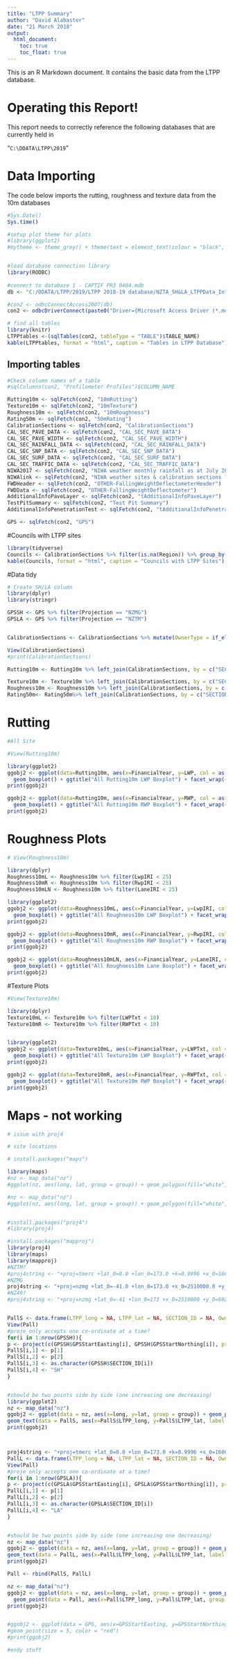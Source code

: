 ---
title: "LTPP Summary"
author: "David Alabaster"
date: "21 March 2018"
output:
  html_document:
    toc: true
    toc_float: true
---
This is an R Markdown document. It contains the basic data from the LTPP database.  

# Operating this Report!
This report needs to correctly reference the following databases that are currently held in 

"`C:\DDATA\LTPP\2019`"

# Data Importing
The code below imports the rutting, roughness and texture data from the 10m databases

```{r import data, fig.height=10, fig.width=12, echo=TRUE}

#Sys.Date()
Sys.time()

#setup plot theme for plots
#library(ggplot2)
#mytheme <- theme_grey() + theme(text = element_text(colour = "black", size=18))


#load database connection library
library(RODBC)
 
#connect to database 1 - CAPTIF PR3 0404.mdb
db <- "C:/DDATA/LTPP/2019/LTPP 2018-19 database/NZTA_SH&LA_LTPPData_IntCalib_1Jul2001-30Jun2019.mdb"

#con2 <- odbcConnectAccess2007(db)
con2 <- odbcDriverConnect(paste0("Driver={Microsoft Access Driver (*.mdb, *.accdb)}; DBQ=", db))

# find all tables
library(knitr)
LTPPtables <-(sqlTables(con2, tableType = "TABLE")$TABLE_NAME)
kable(LTPPtables, format = "html", caption = "Tables in LTPP Database")
```

## Importing tables

```{r import table data, fig.height=10, fig.width=12, echo=TRUE}

#Check column names of a table 
#sqlColumns(con2, "Profilometer Profiles")$COLUMN_NAME

Rutting10m <- sqlFetch(con2, "10mRutting")
Texture10m <- sqlFetch(con2, "10mTexture")
Roughness10m <- sqlFetch(con2, "10mRoughness")
Rating50m <- sqlFetch(con2, "50mRating")
CalibrationSections <- sqlFetch(con2, "CalibrationSections")
CAL_SEC_PAVE_DATA <- sqlFetch(con2, "CAL_SEC_PAVE_DATA")
CAL_SEC_PAVE_WIDTH <- sqlFetch(con2, "CAL_SEC_PAVE_WIDTH")
CAL_SEC_RAINFALL_DATA <- sqlFetch(con2, "CAL_SEC_RAINFALL_DATA")
CAL_SEC_SNP_DATA <- sqlFetch(con2, "CAL_SEC_SNP_DATA")
CAL_SEC_SURF_DATA <- sqlFetch(con2, "CAL_SEC_SURF_DATA")
CAL_SEC_TRAFFIC_DATA <- sqlFetch(con2, "CAL_SEC_TRAFFIC_DATA")
NIWA2017 <- sqlFetch(con2, "NIWA weather monthly rainfall as at July 2017")
NIWAlink <- sqlFetch(con2, "NIWA weather sites & calibration sections link")
FWDHeader <- sqlFetch(con2, "OTHER-FallingWeightDeflectometerHeader")
FWDData <- sqlFetch(con2, "OTHER-FallingWeightDeflectometer")
AdditionalInfoPaveLayer <- sqlFetch(con2, "tAdditionalInfoPaveLayer")
TestPitSummary <- sqlFetch(con2, "Test Pit Summary")
AdditionalInfoPenetrationTest <- sqlFetch(con2, "tAdditionalInfoPenetrationTest")

GPS <- sqlFetch(con2, "GPS")
```

#Councils with LTPP sites

```{r councils data, fig.height=10, fig.width=12, echo=TRUE}

library(tidyverse)
Councils <- CalibrationSections %>% filter(is.na(Region)) %>% group_by(NMA) %>% summarise()
kable(Councils, format = "html", caption = "Councils with LTPP Sites")
```

#Data tidy

```{r Data tidy Info data, fig.height=10, fig.width=12, echo=TRUE}

# Create SH/LA column
library(dplyr)
library(stringr)

GPSSH <- GPS %>% filter(Projection == "NZMG")
GPSLA <- GPS %>% filter(Projection == "NZTM")


CalibrationSections <- CalibrationSections %>% mutate(OwnerType = if_else((str_detect(CAL_SECTION_ID, "CAL")|str_detect(CAL_SECTION_ID, "CS")), "SH", "LA"))

View(CalibrationSections)
#print(CalibrationSections)

Rutting10m <- Rutting10m %>% left_join(CalibrationSections, by = c("SECTION_ID"="CAL_SECTION_ID"))

Texture10m <- Texture10m %>% left_join(CalibrationSections, by = c("SECTION_ID"="CAL_SECTION_ID"))
Roughness10m <- Roughness10m %>% left_join(CalibrationSections, by = c("SECTION_ID"="CAL_SECTION_ID"))
Rating50m<- Rating50m%>% left_join(CalibrationSections, by = c("SECTION_ID"="CAL_SECTION_ID"))

```

# Rutting

```{r plot Rutting10m , fig.height=40, fig.width=12, echo=TRUE}

#All Site

#View(Rutting10m)

library(ggplot2)
ggobj2 <- ggplot(data=Rutting10m, aes(x=FinancialYear, y=LWP, col = as.factor(LANE_DIRECTION))) +
  geom_boxplot() + ggtitle("All Rutting10m LWP Boxplot") + facet_wrap(~SECTION_ID, ncol=5) + theme(axis.text.x=element_text(angle=90,hjust=1,vjust=0.5))
print(ggobj2)

ggobj2 <- ggplot(data=Rutting10m, aes(x=FinancialYear, y=RWP, col = as.factor(LANE_DIRECTION))) +
  geom_boxplot() + ggtitle("All Rutting10m RWP Boxplot") + facet_wrap(~SECTION_ID, ncol=5) + theme(axis.text.x=element_text(angle=90,hjust=1,vjust=0.5))
print(ggobj2)
```

# Roughness Plots


```{r plot Roughness10m , fig.height=40, fig.width=12, echo=TRUE}

# View(Roughness10m)

library(dplyr)
Roughness10mL <- Roughness10m %>% filter(LwpIRI < 25)
Roughness10mR <- Roughness10m %>% filter(RwpIRI < 25)
Roughness10mLN <- Roughness10m %>% filter(LaneIRI < 25)

library(ggplot2)
ggobj2 <- ggplot(data=Roughness10mL, aes(x=FinancialYear, y=LwpIRI, col = as.factor(LANE_DIRECTION))) +
  geom_boxplot() + ggtitle("All Roughness10m LWP Boxplot") + facet_wrap(~SECTION_ID, ncol=5) + theme(axis.text.x=element_text(angle=90,hjust=1,vjust=0.5))
print(ggobj2)

ggobj2 <- ggplot(data=Roughness10mR, aes(x=FinancialYear, y=RwpIRI, col = as.factor(LANE_DIRECTION))) +
  geom_boxplot() + ggtitle("All Roughness10m RWP Boxplot") + facet_wrap(~SECTION_ID, ncol=5) + theme(axis.text.x=element_text(angle=90,hjust=1,vjust=0.5))
print(ggobj2)

ggobj2 <- ggplot(data=Roughness10mLN, aes(x=FinancialYear, y=LaneIRI, col = as.factor(LANE_DIRECTION))) +
  geom_boxplot() + ggtitle("All Roughness10m Lane Boxplot") + facet_wrap(~SECTION_ID, ncol=5) + theme(axis.text.x=element_text(angle=90,hjust=1,vjust=0.5))
print(ggobj2)
```

#Texture Plots

```{r plot Texture10m , fig.height=20, fig.width=12, echo=TRUE}

#View(Texture10m)

library(dplyr)
Texture10mL <- Texture10m %>% filter(LWPTxt < 10)
Texture10mR <- Texture10m %>% filter(RWPTxt < 10)


library(ggplot2)
ggobj2 <- ggplot(data=Texture10mL, aes(x=FinancialYear, y=LWPTxt, col = as.factor(LANE_DIRECTION))) +
  geom_boxplot() + ggtitle("All Texture10m LWP Boxplot") + facet_wrap(~SECTION_ID, ncol=5) + theme(axis.text.x=element_text(angle=90,hjust=1,vjust=0.5))
print(ggobj2)

ggobj2 <- ggplot(data=Texture10mR, aes(x=FinancialYear, y=RWPTxt, col = as.factor(LANE_DIRECTION))) +
  geom_boxplot() + ggtitle("All Texture10m RWP Boxplot") + facet_wrap(~SECTION_ID, ncol=5) + theme(axis.text.x=element_text(angle=90,hjust=1,vjust=0.5))
print(ggobj2)


```


# Maps - not working

```{r plot site map , fig.height=28, fig.width=40, echo=FALSE, eval =FALSE}

# issue with proj4

# site locations

# install.packages("maps")

library(maps)
#nz <- map_data("nz")
#ggplot(nz, aes(long, lat, group = group)) + geom_polygon(fill="white", colour = "black")

#nz <- map_data("nz")
#ggplot(nz, aes(long, lat, group = group)) + geom_polygon(fill="white", colour = "black") + coord_quickmap() 


#install.packages("proj4")
#library(proj4)

#install.packages("mapproj")
library(proj4)
library(maps)
library(mapproj)
#NZTM?
#proj4string <- "+proj=tmerc +lat_0=0.0 +lon_0=173.0 +k=0.9996 +x_0=1600000.0 +y_0=10000000.0 +datum=WGS84 +units=m"
#NZMG
proj4string <- "+proj=nzmg +lat_0=-41.0 +lon_0=173.0 +x_0=2510000.0 +y_0=6023150.0 +ellps=intl +units=m"
#NZ49?
#proj4string <- "+proj=nzmg +lat_0=-41 +lon_0=173 +x_0=2510000 +y_0=6023150 +ellps=intl +datum=nzgd49 +units=m +towgs84=59.47,-5.04,187.44,0.47,-0.1,1.024,-4.5993 +nadgrids=nzgd2kgrid0005.gsb +no_defs"


PallS <- data.frame(LTPP_long = NA, LTPP_lat = NA, SECTION_ID = NA, OwnerType = NA)
View(Pall)
#proje only accepts one co-ordinate at a time?
for(i in 1:nrow(GPSSH)){
p <- project(c(GPSSH$GPSStartEasting[i], GPSSH$GPSStartNorthing[i]), proj=proj4string, inverse=T) # should be wellington
PallS[i,1] <- p[1]
PallS[i,2] <- p[2]
PallS[i,3] <- as.character(GPSSH$SECTION_ID[i])
PallS[i,4] <- "SH"
}


#should be two points side by side (one increasing one decreasing)
library(ggplot2)
nz <- map_data("nz")
ggobj2 <- ggplot(data = nz, aes(x=long, y=lat, group = group)) + geom_polygon(fill="white", colour = "black")  + geom_point(data = PallS, aes(x=PallS$LTPP_long, y=PallS$LTPP_lat, group = 1), size = 2, color = "red") + ggtitle("State Highway Sites Guide") +
geom_text(data = PallS, aes(x=PallS$LTPP_long, y=PallS$LTPP_lat, label = PallS$SECTION_ID, group = 1), size = 5, color = "blue", check_overlap = TRUE) + coord_quickmap()
print(ggobj2)



proj4string <- "+proj=tmerc +lat_0=0.0 +lon_0=173.0 +k=0.9996 +x_0=1600000.0 +y_0=10000000.0 +datum=WGS84 +units=m"
PallL <- data.frame(LTPP_long = NA, LTPP_lat = NA, SECTION_ID = NA, OwnerType = NA)
View(Pall)
#proje only accepts one co-ordinate at a time?
for(i in 1:nrow(GPSLA)){
p <- project(c(GPSLA$GPSStartEasting[i], GPSLA$GPSStartNorthing[i]), proj=proj4string, inverse=T) # should be wellington
PallL[i,1] <- p[1]
PallL[i,2] <- p[2]
PallL[i,3] <- as.character(GPSLA$SECTION_ID[i])
PallL[i,4] <- "LA"
}


#should be two points side by side (one increasing one decreasing)
nz <- map_data("nz")
ggobj2 <- ggplot(data = nz, aes(x=long, y=lat, group = group)) + geom_polygon(fill="white", colour = "black")  + geom_point(data = PallL, aes(x=PallL$LTPP_long, y=PallL$LTPP_lat, group = 1), size = 2, color = "red") + ggtitle("Local Authority Sites Guide") +
geom_text(data = PallL, aes(x=PallL$LTPP_long, y=PallL$LTPP_lat, label = PallL$SECTION_ID, group = 1), size = 5, color = "blue", check_overlap = TRUE) + coord_quickmap()
print(ggobj2)

Pall <- rbind(PallS, PallL)

nz <- map_data("nz")
ggobj2 <- ggplot(data = nz, aes(x=long, y=lat, group = group)) + geom_polygon(fill="white", colour = "black")  + 
  geom_point(data = Pall, aes(x=Pall$LTPP_long, y=Pall$LTPP_lat, group = 1), size = 2, color = as.numeric(as.factor(Pall$OwnerType))) + ggtitle("All Sites Plot") + coord_quickmap()
print(ggobj2)


#ggobj2 <- ggplot(data = GPS, aes(x=GPSStartEasting, y=GPSStartNorthing)) + 
#geom_point(size = 5, color = "red") 
#print(ggobj2)

```

```{r endy stuff , fig.height=28, fig.width=40, echo=FALSE}

#endy stuff
```
